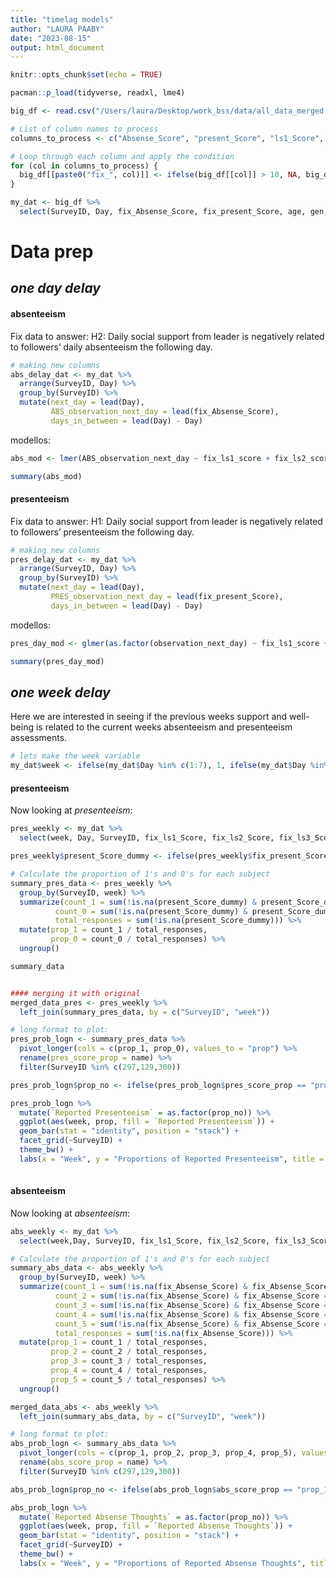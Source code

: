 ```yaml
---
title: "timelag models"
author: "LAURA PAABY"
date: "2023-08-15"
output: html_document
---
```



```r
knitr::opts_chunk$set(echo = TRUE)
```

```r
pacman::p_load(tidyverse, readxl, lme4)

big_df <- read.csv("/Users/laura/Desktop/work_bss/data/all_data_merged.csv")

# List of column names to process
columns_to_process <- c("Absense_Score", "present_Score", "ls1_Score", "ls2_Score", "ls3_Score", "wb_he_Score", "wb_hap_Score", "wb_so_Score")

# Loop through each column and apply the condition
for (col in columns_to_process) {
  big_df[[paste0("fix_", col)]] <- ifelse(big_df[[col]] > 10, NA, big_df[[col]])
}

my_dat <- big_df %>% 
  select(SurveyID, Day, fix_Absense_Score, fix_present_Score, age, gen, ten_1, fix_ls1_Score, fix_ls2_Score, fix_ls3_Score, fix_wb_he_Score, fix_wb_hap_Score, fix_wb_so_Score)

```


# Data prep


## *one day delay* 
#### absenteeism 
Fix data to answer:
  H2: Daily social support from leader is negatively related to followers’ daily absenteeism the following day.

```r

# making new columns 
abs_delay_dat <- my_dat %>%
  arrange(SurveyID, Day) %>%
  group_by(SurveyID) %>%
  mutate(next_day = lead(Day),
         ABS_observation_next_day = lead(fix_Absense_Score),
         days_in_between = lead(Day) - Day)

```



modellos:
```r
abs_mod <- lmer(ABS_observation_next_day ~ fix_ls1_score + fix_ls2_score + fix_ls3_score  + gen + age +  ten_1 + Day + days_in_between + (SurveyID + 1 | Day), data = abs_delay_dat)

summary(abs_mod)
```


#### presenteeism 
Fix data to answer:
  H1: Daily social support from leader is negatively related to followers’ presenteeism the following day. 

```r
# making new columns 
pres_delay_dat <- my_dat %>%
  arrange(SurveyID, Day) %>%
  group_by(SurveyID) %>%
  mutate(next_day = lead(Day),
         PRES_observation_next_day = lead(fix_present_Score),
         days_in_between = lead(Day) - Day)

```



modellos:
```r
pres_day_mod <- glmer(as.factor(observation_next_day) ~ fix_ls1_score + fix_ls2_score + fix_ls3_score  + gen + age +  ten_1 + Day + days_in_between + (SurveyID + 1 | Day), data = pres_delay_dat, family = "binomial")

summary(pres_day_mod)
```
  


  
## *one week delay* 
Here we are interested in seeing if the previous weeks support and well-being is related to the current weeks absenteeism and presenteeism assessments. 


```r
# lets make the week variable
my_dat$week <- ifelse(my_dat$Day %in% c(1:7), 1, ifelse(my_dat$Day %in% c(8:14), 2, ifelse(my_dat$Day %in% c(15:21), 3, ifelse(my_dat$Day %in% c(22:28), 4, NA))))

```


#### presenteeism 
Now looking at *presenteeism*:
```r
pres_weekly <- my_dat %>% 
  select(week, Day, SurveyID, fix_ls1_Score, fix_ls2_Score, fix_ls3_Score, fix_present_Score, fix_wb_hap_Score, fix_wb_he_Score, fix_wb_so_Score, gen, age, ten_1)

pres_weekly$present_Score_dummy <- ifelse(pres_weekly$fix_present_Score == 1, 0, ifelse(pres_weekly$fix_present_Score == 2, 1, NA))
```


```r
# Calculate the proportion of 1's and 0's for each subject
summary_pres_data <- pres_weekly %>%
  group_by(SurveyID, week) %>%
  summarize(count_1 = sum(!is.na(present_Score_dummy) & present_Score_dummy == 1),
          count_0 = sum(!is.na(present_Score_dummy) & present_Score_dummy == 0),
          total_responses = sum(!is.na(present_Score_dummy))) %>%
  mutate(prop_1 = count_1 / total_responses,
         prop_0 = count_0 / total_responses) %>%
  ungroup()

summary_data


#### merging it with original 
merged_data_pres <- pres_weekly %>%
  left_join(summary_pres_data, by = c("SurveyID", "week"))
```


```r
# long format to plot: 
pres_prob_logn <- summary_pres_data %>%
  pivot_longer(cols = c(prop_1, prop_0), values_to = "prop") %>% 
  rename(pres_score_prop = name) %>% 
  filter(SurveyID %in% c(297,129,300))

pres_prob_logn$prop_no <- ifelse(pres_prob_logn$pres_score_prop == "prop_1", 1, ifelse(pres_prob_logn$pres_score_prop == "prop_0",0, NA))

pres_prob_logn %>% 
  mutate(`Reported Presenteeism` = as.factor(prop_no)) %>% 
  ggplot(aes(week, prop, fill = `Reported Presenteeism`)) +
  geom_bar(stat = "identity", position = "stack") +
  facet_grid(~SurveyID) +
  theme_bw() +
  labs(x = "Week", y = "Proportions of Reported Presenteeism", title = "Three Subjects Proportional Weekly Reporting of Presenteeism")
  
```

#### absenteeism  
Now looking at *absenteeism*:

```r
abs_weekly <- my_dat %>% 
  select(week,Day, SurveyID, fix_ls1_Score, fix_ls2_Score, fix_ls3_Score, fix_Absense_Score, fix_wb_hap_Score, fix_wb_he_Score, fix_wb_so_Score, gen, age, ten_1)

```


```r
# Calculate the proportion of 1's and 0's for each subject
summary_abs_data <- abs_weekly %>%
  group_by(SurveyID, week) %>%
  summarize(count_1 = sum(!is.na(fix_Absense_Score) & fix_Absense_Score == 1),
          count_2 = sum(!is.na(fix_Absense_Score) & fix_Absense_Score == 2),
          count_3 = sum(!is.na(fix_Absense_Score) & fix_Absense_Score == 3),
          count_4 = sum(!is.na(fix_Absense_Score) & fix_Absense_Score == 4),
          count_5 = sum(!is.na(fix_Absense_Score) & fix_Absense_Score == 5),
          total_responses = sum(!is.na(fix_Absense_Score))) %>%
  mutate(prop_1 = count_1 / total_responses,
         prop_2 = count_2 / total_responses,
         prop_3 = count_3 / total_responses,
         prop_4 = count_4 / total_responses,
         prop_5 = count_5 / total_responses) %>%
  ungroup()

merged_data_abs <- abs_weekly %>%
  left_join(summary_abs_data, by = c("SurveyID", "week"))
```


```r
# long format to plot: 
abs_prob_logn <- summary_abs_data %>%
  pivot_longer(cols = c(prop_1, prop_2, prop_3, prop_4, prop_5), values_to = "prop") %>% 
  rename(abs_score_prop = name) %>% 
  filter(SurveyID %in% c(297,129,300))

abs_prob_logn$prop_no <- ifelse(abs_prob_logn$abs_score_prop == "prop_1", 1, ifelse(abs_prob_logn$abs_score_prop == "prop_2",2, ifelse(abs_prob_logn$abs_score_prop == "prop_3", 3, ifelse(abs_prob_logn$abs_score_prop == "prop_4", 4, ifelse(abs_prob_logn$abs_score_prop == "prop_5", 5, NA)))))

abs_prob_logn %>% 
  mutate(`Reported Absense Thoughts` = as.factor(prop_no)) %>% 
  ggplot(aes(week, prop, fill = `Reported Absense Thoughts`)) +
  geom_bar(stat = "identity", position = "stack") +
  facet_grid(~SurveyID) +
  theme_bw() +
  labs(x = "Week", y = "Proportions of Reported Absense Thoughts", title = "Three Subjects Proportional Weekly Reporting of Absense Thoughts")
  
```





